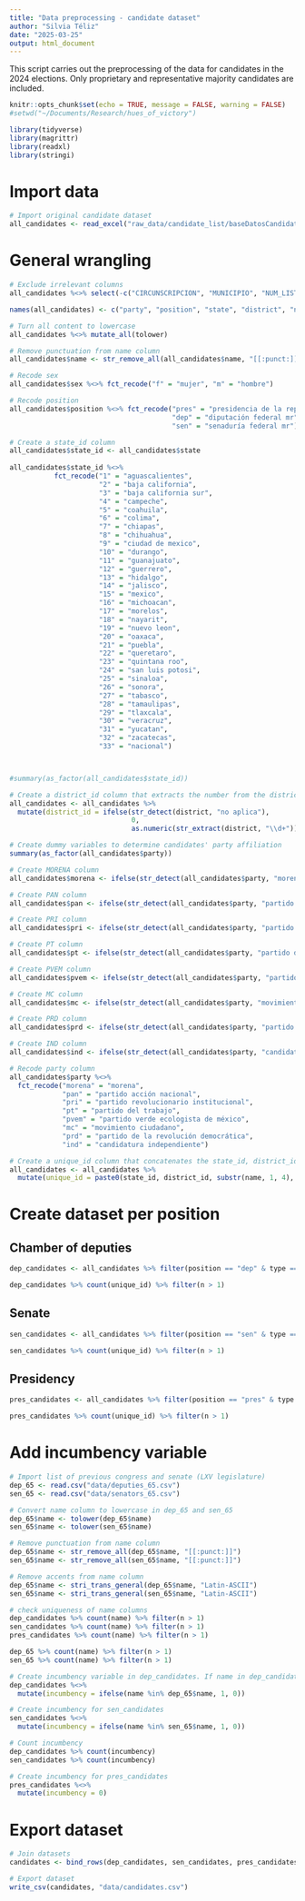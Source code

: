 ```yaml
---
title: "Data preprocessing - candidate dataset"
author: "Silvia Téliz"
date: "2025-03-25"
output: html_document
---
```


This script carries out the preprocessing of the data for candidates in the 2024 elections. Only proprietary and representative majority candidates are included.


```r
knitr::opts_chunk$set(echo = TRUE, message = FALSE, warning = FALSE)
#setwd("~/Documents/Research/hues_of_victory")
```


```r
library(tidyverse)
library(magrittr)
library(readxl)
library(stringi)
```

# Import data
```r
# Import original candidate dataset
all_candidates <- read_excel("raw_data/candidate_list/baseDatosCandidatos.xls")

```

# General wrangling
```r
# Exclude irrelevant columns
all_candidates %<>% select(-c("CIRCUNSCRIPCION", "MUNICIPIO", "NUM_LISTA_O_FORMULA", "ESTATUS", "DIRECCION_CASA_CAMPAÑA", "TELEFONO", "CORREO_ELECTRONICO", "PAGINA_WEB", "REDES", "ESCOLARIDAD", "ESTATUS_ESCOLARIDAD", "CURSOS", "HISTORIA_PROFESIONAL", "TRAYECTORIA_POLITICA", "MOTIVO_CARGO_PUBLICO", "PROPUESTA_1", "PROPUESTA_2", "PROPUESTA_GENERO"))

names(all_candidates) <- c("party", "position", "state", "district", "name", "type", "age", "sex")

# Turn all content to lowercase
all_candidates %<>% mutate_all(tolower)

# Remove punctuation from name column
all_candidates$name <- str_remove_all(all_candidates$name, "[[:punct:]]")

# Recode sex
all_candidates$sex %<>% fct_recode("f" = "mujer", "m" = "hombre")

# Recode position
all_candidates$position %<>% fct_recode("pres" = "presidencia de la república",
                                        "dep" = "diputación federal mr",
                                        "sen" = "senaduría federal mr")
```


```r
# Create a state_id column
all_candidates$state_id <- all_candidates$state 
  
all_candidates$state_id %<>%
           fct_recode("1" = "aguascalientes",
                      "2" = "baja california",
                      "3" = "baja california sur",
                      "4" = "campeche",
                      "5" = "coahuila",
                      "6" = "colima",
                      "7" = "chiapas",
                      "8" = "chihuahua",
                      "9" = "ciudad de mexico",
                      "10" = "durango",
                      "11" = "guanajuato",
                      "12" = "guerrero",
                      "13" = "hidalgo",
                      "14" = "jalisco",
                      "15" = "mexico",
                      "16" = "michoacan",
                      "17" = "morelos",
                      "18" = "nayarit",
                      "19" = "nuevo leon",
                      "20" = "oaxaca",
                      "21" = "puebla",
                      "22" = "queretaro",
                      "23" = "quintana roo",
                      "24" = "san luis potosi",
                      "25" = "sinaloa",
                      "26" = "sonora",
                      "27" = "tabasco",
                      "28" = "tamaulipas",
                      "29" = "tlaxcala",
                      "30" = "veracruz",
                      "31" = "yucatan",
                      "32" = "zacatecas",
                      "33" = "nacional")



#summary(as_factor(all_candidates$state_id))
```

```r
# Create a district_id column that extracts the number from the district column. In case the content of district is "no aplica", the value of district_id will be 0.
all_candidates <- all_candidates %>%
  mutate(district_id = ifelse(str_detect(district, "no aplica"), 
                              0, 
                              as.numeric(str_extract(district, "\\d+"))))
```


```r
# Create dummy variables to determine candidates' party affiliation
summary(as_factor(all_candidates$party))

# Create MORENA column
all_candidates$morena <- ifelse(str_detect(all_candidates$party, "morena|sigamos haciendo historia"), 1, 0)

# Create PAN column
all_candidates$pan <- ifelse(str_detect(all_candidates$party, "partido acción nacional|fuerza y corazon por mexico"), 1, 0)

# Create PRI column
all_candidates$pri <- ifelse(str_detect(all_candidates$party, "partido revolucionario institucional|fuerza y corazon por mexico"), 1, 0)

# Create PT column
all_candidates$pt <- ifelse(str_detect(all_candidates$party, "partido del trabajo|sigamos haciendo historia"), 1, 0)

# Create PVEM column
all_candidates$pvem <- ifelse(str_detect(all_candidates$party, "partido verde ecologista de méxico|sigamos haciendo historia"), 1, 0)

# Create MC column
all_candidates$mc <- ifelse(str_detect(all_candidates$party, "movimiento ciudadano"), 1, 0)

# Create PRD column
all_candidates$prd <- ifelse(str_detect(all_candidates$party, "partido de la revolución democrática|fuerza y corazon por mexico"), 1, 0)

# Create IND column
all_candidates$ind <- ifelse(str_detect(all_candidates$party, "candidatura independiente"), 1, 0)

```

```r
# Recode party column
all_candidates$party %<>%
  fct_recode("morena" = "morena",
             "pan" = "partido acción nacional",
             "pri" = "partido revolucionario institucional",
             "pt" = "partido del trabajo",
             "pvem" = "partido verde ecologista de méxico",
             "mc" = "movimiento ciudadano",
             "prd" = "partido de la revolución democrática",
             "ind" = "candidatura independiente")
```


```r
# Create a unique_id column that concatenates the state_id, district_id, and the first five letters of the name column.
all_candidates <- all_candidates %>%
  mutate(unique_id = paste0(state_id, district_id, substr(name, 1, 4), substr(party, 1, 3)))
```

# Create dataset per position

## Chamber of deputies

```r
dep_candidates <- all_candidates %>% filter(position == "dep" & type == "persona propietaria")

dep_candidates %>% count(unique_id) %>% filter(n > 1)
```


## Senate
```r
sen_candidates <- all_candidates %>% filter(position == "sen" & type == "persona propietaria")

sen_candidates %>% count(unique_id) %>% filter(n > 1)
```


## Presidency

```r
pres_candidates <- all_candidates %>% filter(position == "pres" & type == "persona propietaria")

pres_candidates %>% count(unique_id) %>% filter(n > 1)
```


# Add incumbency variable
```r
# Import list of previous congress and senate (LXV legislature)
dep_65 <- read.csv("data/deputies_65.csv")
sen_65 <- read.csv("data/senators_65.csv")

# Convert name column to lowercase in dep_65 and sen_65
dep_65$name <- tolower(dep_65$name)
sen_65$name <- tolower(sen_65$name)

# Remove punctuation from name column
dep_65$name <- str_remove_all(dep_65$name, "[[:punct:]]")
sen_65$name <- str_remove_all(sen_65$name, "[[:punct:]]")

# Remove accents from name column
dep_65$name <- stri_trans_general(dep_65$name, "Latin-ASCII")
sen_65$name <- stri_trans_general(sen_65$name, "Latin-ASCII")

# check uniqueness of name columns
dep_candidates %>% count(name) %>% filter(n > 1)
sen_candidates %>% count(name) %>% filter(n > 1)
pres_candidates %>% count(name) %>% filter(n > 1)

dep_65 %>% count(name) %>% filter(n > 1)
sen_65 %>% count(name) %>% filter(n > 1)
```


```r
# Create incumbency variable in dep_candidates. If name in dep_candidates is present in name in dep_65, then incumbency is 1, otherwise 0.
dep_candidates %<>% 
  mutate(incumbency = ifelse(name %in% dep_65$name, 1, 0))

# Create incumbency for sen_candidates
sen_candidates %<>% 
  mutate(incumbency = ifelse(name %in% sen_65$name, 1, 0))

# Count incumbency
dep_candidates %>% count(incumbency)
sen_candidates %>% count(incumbency)

# Create incumbency for pres_candidates
pres_candidates %<>% 
  mutate(incumbency = 0)
```


# Export dataset
```r
# Join datasets
candidates <- bind_rows(dep_candidates, sen_candidates, pres_candidates)
```

```r
# Export dataset
write_csv(candidates, "data/candidates.csv")
```




